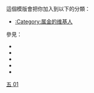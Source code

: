 {{Userbox
  | border-c     = #A9A9A9
  | id           = {{Nobold|金}}
  | id-c         = #C0C0C0
  | id-fc        = white
  | id-s         = 20
  | info         = &nbsp;这个用户属'''[[五行|<span style="color:#A9A9A9;">金</span>]]'''。
  | info-c       = white
  | info-fc      = #808080
  | info-s       = 10
  | usercategory = 属金的维基人
}}
<noinclude>
<p style="clear: both; padding-top: 2em">
這個模版會把你加入到以下的分類：
*[[:Category:属金的维基人]]

參見：
*{{tl|User 五行：金}}
*{{tl|User 五行：木}}
*{{tl|User 五行：水}}
*{{tl|User 五行：火}}
*{{tl|User 五行：土}}

[[Category:五行用戶框模板|五 01]]